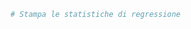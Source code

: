 ```r
# Stampa le statistiche di regressione
```

\begin{eqnarray*}
\bar x &=&\frac 1 n\sum_{i=1}^n x_i = \frac 1n `r sumx`= `r mx`\\
\bar y &=&\frac 1 n\sum_{i=1}^n y_i = \frac 1n `r sumy`= `r my`\\
\hat\sigma_X^2&=&\frac 1 n\sum_{i=1}^n x_i^2-\bar x^2=\frac 1n `r sumx2` -`r mx`^2=`r vx`\\
\hat\sigma_Y^2&=&\frac 1 n\sum_{i=1}^n y_i^2-\bar y^2=\frac 1n `r sumy2` -`r my`^2=`r vy`\\
\text{cov}(X,Y)&=&\frac 1 n\sum_{i=1}^n x_i~y_i-\bar x\bar y=\frac 1n `r sumxy`-`r mx`\cdot`r my`=`r co`\\
\hat\beta_1 &=& \frac{\text{cov}(X,Y)}{\hat\sigma_X^2} \\
            &=& \frac{`r co`}{`r vx`}  = `r b1`\\
\hat\beta_0 &=& \bar y - \hat\beta_1 \bar x\\
            &=& `r my`-`r b1`\times `r mx`=`r b0`
\end{eqnarray*}
